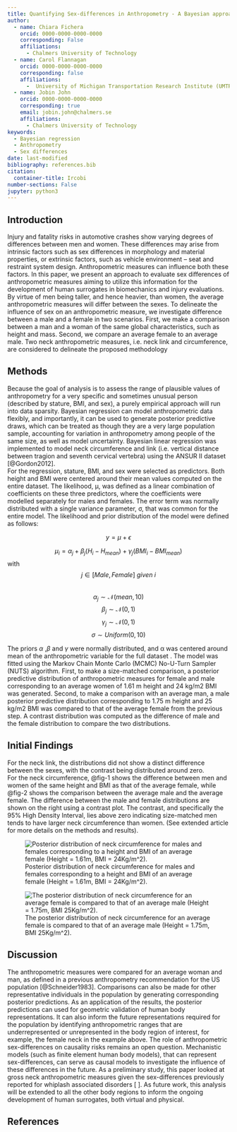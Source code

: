 ```yaml
---
title: Quantifying Sex-differences in Anthropometry - A Bayesian approach
author:
  - name: Chiara Fichera
    orcid: 0000-0000-0000-0000
    corresponding: False
    affiliations:
      - Chalmers University of Technology
  - name: Carol Flannagan
    orcid: 0000-0000-0000-0000
    corresponding: false
    affiliations:
      -  University of Michigan Transportation Research Institute (UMTRI)
  - name: Jobin John
    orcid: 0000-0000-0000-0000
    corresponding: true
    email: jobin.john@chalmers.se
    affiliations:
      - Chalmers University of Technology
keywords:
  - Bayesian regression
  - Anthropometry
  - Sex differences
date: last-modified
bibliography: references.bib
citation:
  container-title: Ircobi
number-sections: False
jupyter: python3
---
```


## Introduction

Injury and fatality risks in automotive crashes show varying degrees of differences between men and women. 
These differences may arise from intrinsic factors such as sex differences in morphology and material properties, or extrinsic factors, such as vehicle environment – seat and restraint system design. Anthropometric measures can influence both these factors. 
In this paper, we present an approach to evaluate sex differences of anthropometric measures aiming to utilize this information for the development of human surrogates in biomechanics and injury evaluations.
By virtue of men being taller, and hence heavier, than women, the average anthropometric measures will differ between the sexes. To delineate the influence of sex on an anthropometric measure, we investigate difference between a male and a female in two scenarios. First, we make a comparison between a man and a woman of the same global characteristics, such as height and mass. Second, we compare an average female to an average male.
Two neck anthropometric measures, i.e. neck link and circumference, are considered to delineate the proposed methodology

## Methods  {#sec-data-methods}
Because the goal of analysis is to assess the range of plausible values of anthropometry for a very specific and sometimes unusual person (described by stature, BMI, and sex), a purely empirical approach will run into data sparsity. Bayesian regression can model anthropometric data flexibly, and importantly, it can be used to generate posterior predictive draws, which can be treated as though they are a very large population sample, accounting for variation in anthropometry among people of the same size, as well as model uncertainty. Bayesian linear regression was implemented to model neck circumference and link (i.e. vertical distance between tragion and seventh cervical vertebra) using the ANSUR II dataset [@Gordon2012].   
For the regression, stature, BMI, and sex were selected as predictors. Both height and BMI were centered around their mean  values computed on the entire dataset. The likelihood, μ, was defined as a linear combination of coefficients on these three predictors, where the coefficients were modelled separately for males and females.  The error term was normally distributed with a single variance parameter, σ, that was common for the entire model. The likelihood and prior distribution of the model were defined as follows:	 	     

$$ \textit{y} = \mu + \epsilon $$

$$
{\mu_{i} =\alpha_{j} + \beta_{j}  (H_i -  H_{mean}  )} + \gamma_{j} (BMI_i - BMI_{mean})
$$
with $$ j \in [Male, Female] \: given   \: i  $$  
$$ \alpha_{j} \sim \mathcal{N}(mean,10) $$
$$ \beta_{j} \sim \mathcal{N}(0,1) $$
$$ \gamma_{j} \sim \mathcal{N}(0,1) $$
$$ \sigma \sim Uniform(0,10) $$ 

The priors $\alpha$ ,$\beta$ and $\gamma$ were normally distributed, and α was centered around mean of the anthropometric variable for the full dataset . The model was fitted using the Markov Chain Monte Carlo (MCMC) No-U-Turn Sampler (NUTS) algorithm.
First, to make a size-matched comparison, a posterior predictive distribution of anthropometric measures for female and male corresponding to an average women of 1.61 m height and 24 kg/m2 BMI was generated. Second, to make a comparison with an average man, a male posterior predictive distribution corresponding to 1.75 m height and 25 kg/m2 BMI was compared to that of the average female from the previous step. A contrast distribution was computed as the difference of male and the female distribution to compare the two distributions. 

## Initial Findings

For the neck link, the distributions did not show a distinct difference between the sexes, with the contrast being distributed around zero.  
For the neck circumference, @fig-1 shows the difference between men and women of the same height and BMI as that of the average female, while  @fig-2 shows the comparison between the average male and the average female. The difference between the male and female distributions are shown on the right using a contrast plot. The contrast, and specifically the 95% High Density Interval, lies above zero indicating size-matched men tends to have larger neck circumference than women. (See extended article for more details on the methods and results).

::: {layout-nrow=2}
![Posterior distribution of neck circumference for males and females corresponding to a height and BMI of an average female (Height = 1.61m, BMI = 24Kg/m^2). ](images/Neck_circumference.png){#fig-1}

![The posterior distribution of neck circumference for an average female is compared to that of an average male (Height = 1.75m, BMI 25Kg/m^2). ](images/Neck_circumference_Average.png){#fig-2}
:::

## Discussion

The anthropometric measures  were compared for an average woman and man, as defined in a previous anthropometry recommendation for the US population [@Schneider1983]. Comparisons can also be made for other representative individuals in the population by generating corresponding posterior predictions. As an application of the results, the posterior predictions can used for geometric validation of human body representations. It can also inform the future representations required for the population by identifying anthropometric ranges that are underrepresented or unrepresented in the body region of interest, for example, the female neck in the example above.
The role of anthropometric sex-differences on causality risks remains an open question. Mechanistic models (such as finite element human body models), that can represent sex-differences, can serve as causal models to investigate the influence of these differences in the future. As a preliminary study, this paper looked at gross neck anthropometric measures given the sex-differences previously reported for whiplash associated disorders [ ]. As future work, this analysis will be extended to all the other body regions to inform the ongoing development of human surrogates, both virtual and physical.

## References {.unnumbered}

::: {#refs}
:::